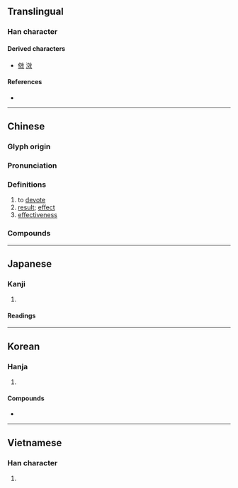 {{also|効|傚}}
{{character info}}
==Translingual==
{{stroke order|strokes=10}}

===Han character===
{{Han char|rn=66|rad=攴|as=06|sn=10|four=08440|canj=YKOK|ids=⿰交攵}}

====Derived characters====
* [[傚]] [[滧]]

====References====
* {{Han ref|kx=0470.210|dkj=13186|dj=0820.260|hdz=21457.110|uh=6548|ud=25928|bh=AEC4|bd=44740}}

----

==Chinese==
{{zh-forms}}

===Glyph origin===
{{Han etym}}

===Pronunciation===
{{zh-pron
|m=xiào
|m-s=
|c=haau6
|c-t=
|g=
|h=pfs=háu
|j=
|mb=hāu
|md=hâu
|mn=ml,jj,tw:hāu
|mn-t=hao7
|w=
|x=
|mc=y
|oc=y
|cat=v
}}

===Definitions===
{{zh-hanzi}}

# to [[devote]]
# [[result]]; [[effect]]
# [[effectiveness]]

===Compounds===
{{zh-der|效法|效仿|效果|效勞|效力|效率|效命|效能|效死|效驗|效益|效應|效應器|效用|效尤|效忠|倣效|實效|奏效|慕效|仿效|後效|功效如神|卓有成效|工效|以儆效尤|反效果|失效|大蒜效應|上行下效|報效|壓電效應|光電效應|不效|功效|以觀後效|模效|當選無效|效顰|有效|東家效顰|消滅時效|殊效|成效|有效期|有效距離|溫室效應|明效大驗|百治百效|有效數字|效顰學步|東施效顰|投效|有效射程|有效電阻|療效|時效|月暈效應|特殊效果|機械效率|效誠|砭石無效|特效|熱島效應|收效|效果不彰|生效|特效藥|神效|直效行銷|無效|績效不彰|速效肥料|藥石罔效|藥效|驅蟲效率|競相效尤|能源效益|行之有效|立效|累彰勛效|績效|績效斐然|行政效率|立功自效|群起效尤|音響效果|音效卡|靈效|遲效肥料|臨危效命|週末效應|醜女效顰|邊際效用|起而效尤|見效|音效}}

----

==Japanese==
{{ja-kanji forms|効|效}}

===Kanji===
{{ja-kanji|grade=|rs=攴06|shin=効}}

# {{rfdef|ja|sort=攴06}}

====Readings====
{{ja-readings
|goon=ぎょう
|kanon=こう
|kun=き-く, なら-う, いた-す
}}

----

==Korean==

===Hanja===
{{ko-hanja|본받다|본받을|효}}

# {{hanja form of|효|[[effect]]}}

====Compounds====
* {{ko-l|효과|[[effect]]|效果}}

----

==Vietnamese==

===Han character===
{{vi-readings|reading=hiệu|rs=攴06}}

# {{rfdef|vi}}